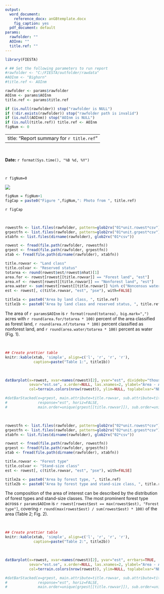 ```yaml
---
output:
  word_document:
    reference_docx: anGBtemplate.docx
    fig_caption: yes
  pdf_document: default
params:
  rawfolder: ""
  AOInm: ""
  title.ref: ""
---
```



```r
library(FIESTA)

# ## Set the following parameters to run report
#rawfolder <- "C:/FIESTA/outfolder/rawdata"
#AOInm <- "Bighorn"
#title.ref <- AOInm

rawfolder <- params$rawfolder
AOInm <- params$AOInm
title.ref <- params$title.ref

if (is.null(rawfolder)) stop("rawfolder is NULL")
if (!dir.exists(rawfolder)) stop("rawfolder path is invalid")
if (is.null(AOInm)) stop("AOInm is NULL")
if (is.null(title.ref)) title.ref <- AOInm
figNum <- 0


```


---
title: "Report summary for `r title.ref`"
---

&nbsp;
&nbsp;

__Date:__ `r format(Sys.time(), "%B %d, %Y")`

&nbsp;
&nbsp;

`r figNum=0`

############### ![](report_image.png)

``` r
figNum = figNum+1
figCap = paste0("Figure ",figNum,": Photo from ", title.ref)
```
########## `r figCap`

&nbsp;
&nbsp;



```r

rowestfn <- list.files(rawfolder, pattern=glob2rx("01*unit.rowest*csv"))
grpestfn <- list.files(rawfolder, pattern=glob2rx("01*unit.grpest*csv"))
xtabfn <- list.files(dirname(rawfolder), glob2rx("01*csv"))

rowest <- fread(file.path(rawfolder, rowestfn))
grpest <- fread(file.path(rawfolder, grpestfn))
xtab <- fread(file.path(dirname(rawfolder), xtabfn))

title.rowvar <- "Land class"
title.colvar <- "Reserved status"
totarea <- round(rowest$est/rowest$nhat)[1]
area.for <- rowest[rowest[[title.rowvar]] == "Forest land", "est"]
area.nf <- rowest[rowest[[title.rowvar]] == "Nonforest land", "est"]
area.water <- sum(rowest[rowest[[title.rowvar]] %in% c("Noncensus water", "Nonforest land"), "est"])
est <- rowest[, c(title.rowvar, "est", "pse"), with=FALSE]

title1a <- paste0("Area by land class, ", title.ref)
title1b <- paste0("Area by land class and reserved status, ", title.ref)


```



The area of `r params$AOInm` is `r format(round(totarea), big.mark=",")` acres with `r round(area.for/totarea * 100)` percent of the area classified as forest land, `r round(area.nf/totarea * 100)` percent classified as nonforest land, and `r round(area.water/totarea * 100)` percent as water (Fig. 1).

&nbsp;
&nbsp;
&nbsp;
&nbsp;


```r

## Create prettier table
knitr::kable(xtab, 'simple', align=c('l', 'r', 'r', 'r'), 
             caption=paste("Table 1:", title1b))


```

&nbsp;
&nbsp;

```r

datBarplot(x=rowest, xvar=names(rowest)[2], yvar="est", divideby="thousand", errbars=TRUE, 
           sevar="est.se", x.order=NULL, las.xnames=2, ylabel="Area - Acres", 
           col=terrain.colors(nrow(rowest)), ylim=NULL, toplabelvar="NBRPLT.gt0")

#datBarStacked(x=grpest, main.attribute=title.rowvar, sub.attribute=title.colvar, 
#              response="est", horiz=FALSE,
#              main.order=unique(grpest[[title.rowvar]]), sub.order=unique(grpest[[title.colvar]]))


```

&nbsp;
&nbsp;



```r

rowestfn <- list.files(rawfolder, pattern=glob2rx("02*unit.rowest*csv"))
grpestfn <- list.files(rawfolder, pattern=glob2rx("02*unit.grpest*csv"))
xtabfn <- list.files(dirname(rawfolder), glob2rx("02*csv"))

rowest <- fread(file.path(rawfolder, rowestfn))
grpest <- fread(file.path(rawfolder, grpestfn))
xtab <- fread(file.path(dirname(rawfolder), xtabfn))

title.rowvar <- "Forest type"
title.colvar <- "Stand-size class"
est <- rowest[, c(title.rowvar, "est", "pse"), with=FALSE]

title2a <- paste0("Area by forest type, ", title.ref)
title2b <- paste0("Area by forest type and stand-size class, ", title.ref)


```


The composition of the area of interest can be described by the distribution of forest types and stand-size classes. The most prominent forest type across `r params$AOInm` is `r rowest[rowest$est == max(rowest$est), "Forest type"]`, covering `r round(max(rowest$est) / sum(rowest$est) * 100)` of the area (Table 2; Fig. 2).

&nbsp;
&nbsp;
&nbsp;
&nbsp;


```r

## Create prettier table
knitr::kable(xtab, 'simple', align=c('l', 'r', 'r', 'r'), 
             caption=paste("Table 2:", title2b))


```

&nbsp;
&nbsp;

```r

datBarplot(x=rowest, xvar=names(rowest)[2], yvar="est", errbars=TRUE, 
           sevar="est.se", x.order=NULL, las.xnames=2, ylabel="Area - Acres", 
           col=terrain.colors(nrow(rowest)), ylim=NULL, toplabelvar="NBRPLT.gt0")

#datBarStacked(x=grpest, main.attribute=title.rowvar, sub.attribute=title.colvar, 
#              response="est", horiz=FALSE,
#              main.order=unique(grpest[[title.rowvar]]), sub.order=unique(grpest[[title.colvar]]))


```



